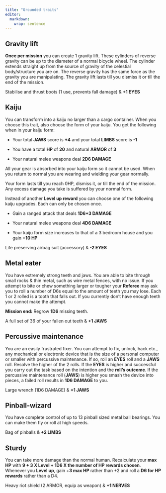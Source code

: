 ```yaml
---
title: "Grounded traits"
editor: 
  markdown: 
    wrap: sentence
---
```


## Gravity lift

**Once per mission** you can create 1 gravity lift.
These cylinders of reverse gravity can be up to the diameter of a normal bicycle wheel.
The cylinder extends straight up from the source of gravity of the celestial body/structure you are on.
The reverse gravity has the same force as the gravity you are manipulating.
The gravity lift lasts till you dismiss it or till the end of the mission.

Stabilise and thrust boots (1 use, prevents fall damage) & **+1 EYES**

## **Kaiju** 

You can transform into a kaiju no larger than a cargo container.
When you choose this trait, also choose the form of your kaiju.
You get the following when in your kaiju form:

-   Your total **JAWS** score is **+4** and your total **LIMBS** score is **-1**

-   You have a total **HP** of **20** and natural **ARMOR** of **3**

-   Your natural melee weapons deal **2D6 DAMAGE**

All your gear is absorbed into your kaiju form so it cannot be used.
When you return to normal you are wearing and wielding your gear normally.

Your form lasts till you reach 0HP, dismiss it, or till the end of the mission.
Any excess damage you take is suffered by your normal form.

Instead of another **Level up reward** you can choose one of the following kaiju upgrades.
Each can only be chosen once.

-   Gain a ranged attack that deals **1D6+3 DAMAGE**

-   Your natural melee weapons deal **4D6 DAMAGE**

-   Your kaiju form size increases to that of a 3 bedroom house and you gain **+10 HP**

Life preserving airbag suit (accessory) & **-2 EYES**

## **Metal eater** 

You have extremely strong teeth and jaws.
You are able to bite through small rocks & thin metal, such as wire metal fences, with no issue.
If you attempt to bite or chew something larger or tougher your **Referee** may ask you to roll a number of D6s equal to the amount of teeth you may lose.
Each 1 or 2 rolled is a tooth that falls out.
If you currently don’t have enough teeth you cannot make the attempt.

**Mission end:** Regrow **1D6** missing teeth.

A full set of 36 of your fallen out teeth & **+1 JAWS**

## **Percussive maintenance**

You are an easily frustrated fixer.
You can attempt to fix, unlock, hack etc., any mechanical or electronic device that is the size of a personal computer or smaller with percussive maintenance.
If so, roll an **EYES** roll and a **JAWS** roll.
Resolve the higher of the 2 rolls.
If the **EYES** is higher and successful you carry out the task based on the intention and the **roll's outcome**.
If the percussive maintenance roll (**JAWS**) is higher you smash the device into pieces, a failed roll results in **1D6 DAMAGE** to you.

Large wrench (1D6 DAMAGE) & **+1 JAWS**

## **Pinball-wizard**

You have complete control of up to 13 pinball sized metal ball bearings.
You can make them fly or roll at high speeds.

Bag of pinballs & **+2 LIMBS**

## **Sturdy**

You can take more damage than the normal human.
Recalculate your **max HP** with **9 + 3 X Level + 1D6 X the number of HP rewards chosen**.
Whenever you **Level up**, gain +**3 max HP** rather than +2 and roll a **D6 for HP rewards** rather than a D4.

Heavy riot shield (2 ARMOR, equip as weapon) & **+1 NERVES**